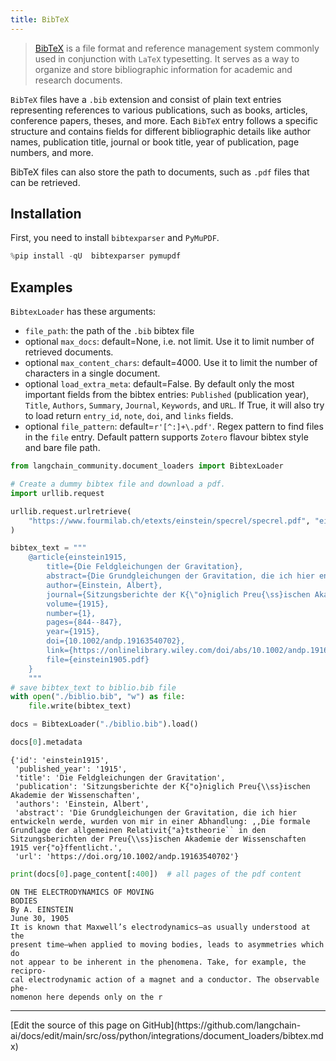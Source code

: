 ```yaml
---
title: BibTeX
---
```


>[BibTeX](https://www.ctan.org/pkg/bibtex) is a file format and reference management system commonly used in conjunction with `LaTeX` typesetting. It serves as a way to organize and store bibliographic information for academic and research documents.

`BibTeX` files have a `.bib` extension and consist of plain text entries representing references to various publications, such as books, articles, conference papers, theses, and more. Each `BibTeX` entry follows a specific structure and contains fields for different bibliographic details like author names, publication title, journal or book title, year of publication, page numbers, and more.

BibTeX files can also store the path to documents, such as `.pdf` files that can be retrieved.

## Installation

First, you need to install `bibtexparser` and `PyMuPDF`.

```python
%pip install -qU  bibtexparser pymupdf
```

## Examples

`BibtexLoader` has these arguments:

- `file_path`: the path of the `.bib` bibtex file
- optional `max_docs`: default=None, i.e. not limit. Use it to limit number of retrieved documents.
- optional `max_content_chars`: default=4000. Use it to limit the number of characters in a single document.
- optional `load_extra_meta`: default=False. By default only the most important fields from the bibtex entries: `Published` (publication year), `Title`, `Authors`, `Summary`, `Journal`, `Keywords`, and `URL`. If True, it will also try to load return `entry_id`, `note`, `doi`, and `links` fields.
- optional `file_pattern`: default=`r'[^:]+\.pdf'`. Regex pattern to find files in the `file` entry. Default pattern supports `Zotero` flavour bibtex style and bare file path.

```python
from langchain_community.document_loaders import BibtexLoader
```

```python
# Create a dummy bibtex file and download a pdf.
import urllib.request

urllib.request.urlretrieve(
    "https://www.fourmilab.ch/etexts/einstein/specrel/specrel.pdf", "einstein1905.pdf"
)

bibtex_text = """
    @article{einstein1915,
        title={Die Feldgleichungen der Gravitation},
        abstract={Die Grundgleichungen der Gravitation, die ich hier entwickeln werde, wurden von mir in einer Abhandlung: ,,Die formale Grundlage der allgemeinen Relativit{\"a}tstheorie`` in den Sitzungsberichten der Preu{\ss}ischen Akademie der Wissenschaften 1915 ver{\"o}ffentlicht.},
        author={Einstein, Albert},
        journal={Sitzungsberichte der K{\"o}niglich Preu{\ss}ischen Akademie der Wissenschaften},
        volume={1915},
        number={1},
        pages={844--847},
        year={1915},
        doi={10.1002/andp.19163540702},
        link={https://onlinelibrary.wiley.com/doi/abs/10.1002/andp.19163540702},
        file={einstein1905.pdf}
    }
    """
# save bibtex_text to biblio.bib file
with open("./biblio.bib", "w") as file:
    file.write(bibtex_text)
```

```python
docs = BibtexLoader("./biblio.bib").load()
```

```python
docs[0].metadata
```

```output
{'id': 'einstein1915',
 'published_year': '1915',
 'title': 'Die Feldgleichungen der Gravitation',
 'publication': 'Sitzungsberichte der K{"o}niglich Preu{\\ss}ischen Akademie der Wissenschaften',
 'authors': 'Einstein, Albert',
 'abstract': 'Die Grundgleichungen der Gravitation, die ich hier entwickeln werde, wurden von mir in einer Abhandlung: ,,Die formale Grundlage der allgemeinen Relativit{"a}tstheorie`` in den Sitzungsberichten der Preu{\\ss}ischen Akademie der Wissenschaften 1915 ver{"o}ffentlicht.',
 'url': 'https://doi.org/10.1002/andp.19163540702'}
```

```python
print(docs[0].page_content[:400])  # all pages of the pdf content
```

```output
ON THE ELECTRODYNAMICS OF MOVING
BODIES
By A. EINSTEIN
June 30, 1905
It is known that Maxwell’s electrodynamics—as usually understood at the
present time—when applied to moving bodies, leads to asymmetries which do
not appear to be inherent in the phenomena. Take, for example, the recipro-
cal electrodynamic action of a magnet and a conductor. The observable phe-
nomenon here depends only on the r
```

---

<Callout icon="pen-to-square" iconType="regular">
  [Edit the source of this page on GitHub](https://github.com/langchain-ai/docs/edit/main/src/oss/python/integrations/document_loaders/bibtex.mdx)
</Callout>
